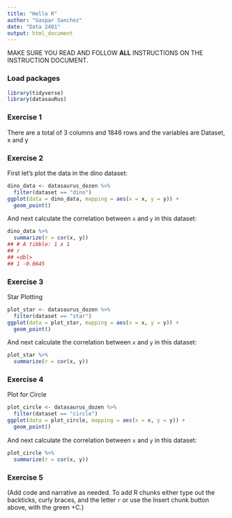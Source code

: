 ```yaml
---
title: "Hello R"
author: "Gaspar Sanchez"
date: "Data 2401"
output: html_document
---
```


MAKE SURE YOU READ AND FOLLOW **ALL** INSTRUCTIONS ON THE INSTRUCTION DOCUMENT. 

### Load packages

```r
library(tidyverse) 
library(datasauRus)
```


### Exercise 1
There are a total of 3 columns and 1846 rows and the variables are Dataset, x and y

### Exercise 2

First let's plot the data in the dino dataset:

```r
dino_data <- datasaurus_dozen %>%
  filter(dataset == "dino")
ggplot(data = dino_data, mapping = aes(x = x, y = y)) +
  geom_point()
```

And next calculate the correlation between `x` and `y` in this dataset:

```r
dino_data %>%
  summarize(r = cor(x, y))
## # A tibble: 1 x 1
## r
## <dbl>
## 1 -0.0645
```

### Exercise 3

Star Plotting



```r
plot_star <- datasaurus_dozen %>%
  filter(dataset == "star")
ggplot(data = plot_star, mapping = aes(x = x, y = y)) +
  geom_point()

```

And next calculate the correlation between `x` and `y` in this dataset:
 
```r
plot_star %>%
  summarize(r = cor(x, y))

```

### Exercise 4

Plot for Circle

```r
plot_circle <- datasaurus_dozen %>%
  filter(dataset == "circle")
ggplot(data = plot_circle, mapping = aes(x = x, y = y)) +
  geom_point()

```
And next calculate the correlation between `x` and `y` in this dataset:
```r
plot_circle %>%
  summarize(r = cor(x, y))

```

### Exercise 5

(Add code and narrative as needed. To add R chunks either type out the backticks, curly braces, and the letter `r` or use the Insert chunk button above, with the green +C.)
